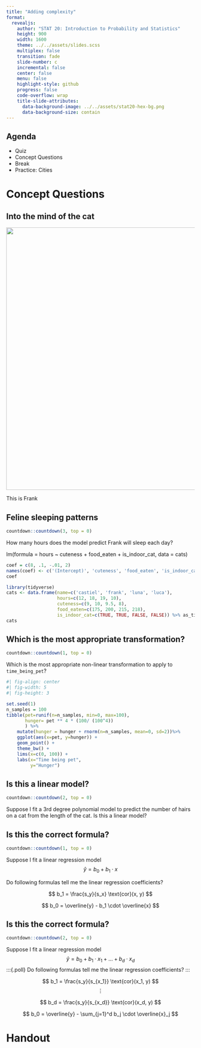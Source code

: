 ```yaml
---
title: "Adding complexity"
format:
  revealjs:
    author: "STAT 20: Introduction to Probability and Statistics"
    height: 900
    width: 1600
    theme: ../../assets/slides.scss
    multiplex: false
    transition: fade
    slide-number: c
    incremental: false
    center: false
    menu: false
    highlight-style: github
    progress: false
    code-overflow: wrap
    title-slide-attributes:
      data-background-image: ../../assets/stat20-hex-bg.png
      data-background-size: contain
---
```


## Agenda

- Quiz
- Concept Questions
- Break
- Practice: Cities

# Concept Questions

## Into the mind of the cat 

![](images/frank.png){fig-align="center" height="700"}

This is Frank

## Feline sleeping patterns
```r
countdown::countdown(3, top = 0)
```


:::{.poll}
How many hours does the model predict Frank will sleep each day?
:::


lm(formula = hours ~ cuteness + food_eaten + is_indoor_cat, data = cats)

```r
coef = c(8, .1, -.01, 2)
names(coef) <- c('(Intercept)', 'cuteness', 'food_eaten', 'is_indoor_catTRUE')
coef
```




```r
library(tidyverse)
cats <- data.frame(name=c('castiel', 'frank', 'luna', 'luca'),
                   hours=c(12, 18, 19, 10),
                   cuteness=c(9, 10, 9.5, 8),
                   food_eaten=c(175, 200, 215, 218),
                   is_indoor_cat=c(TRUE, TRUE, FALSE, FALSE)) %>% as_tibble
cats
```

## Which is the most appropriate transformation?

```r
countdown::countdown(1, top = 0)
```


:::{.poll}
Which is the most appropriate non-linear transformation to apply to `time_being_pet`?
:::


```r
#| fig-align: center
#| fig-width: 5
#| fig-height: 3

set.seed(1)
n_samples = 100
tibble(pet=runif(n=n_samples, min=0, max=100),
       hunger= pet ** 4 * (100/ (100^4))
       ) %>% 
    mutate(hunger = hunger + rnorm(n=n_samples, mean=0, sd=2))%>%
    ggplot(aes(x=pet, y=hunger)) +
    geom_point() +
    theme_bw() + 
    lims(x=c(0, 100)) + 
    labs(x="Time being pet",
         y="Hunger")
```

## Is this a linear model?

```r
countdown::countdown(2, top = 0)
```

:::{.poll}
Suppose I fit a 3rd degree polynomial model to predict the number of hairs on a cat from the length of the cat.
Is this a linear model?
:::

## Is this the correct formula?

```r
countdown::countdown(1, top = 0)
```

Suppose I fit a linear regression model 
$$
\widehat{y} = b_0 + b_1 \cdot x
$$


:::{.poll}
Do following formulas tell me the linear regression coefficients?
:::

$$
b_1 = \frac{s_y}{s_x} \text{cor}(x, y)
$$

$$
b_0 = \overline{y} - b_1 \cdot \overline{x}
$$

## Is this the correct formula?

```r
countdown::countdown(2, top = 0)
```

Suppose I fit a linear regression model 
$$
\widehat{y} = b_0 + b_1 \cdot x_1 + \dots + b_d \cdot x_d
$$
:::{.poll}
Do following formulas tell me the linear regression coefficients?
:::

$$
b_1 = \frac{s_y}{s_{x_1}} \text{cor}(x_1, y)
$$
$$
\vdots
$$

$$
b_d = \frac{s_y}{s_{x_d}} \text{cor}(x_d, y)
$$


$$
b_0 = \overline{y} -  \sum_{j=1}^d b_j \cdot \overline{x}_j
$$



# Handout